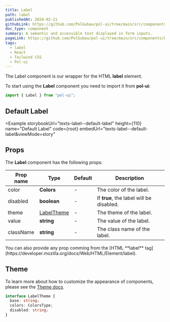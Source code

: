 ```yaml
---
title: Label
path: label
publishedAt: 2024-02-21
githubLink: https://github.com/PolGubau/pol-ui/tree/main/src/components/Label
doc_type: component
summary: A semantic and accessible text displayed in form inputs.
pageLink: https://github.com/PolGubau/pol-ui/tree/main/src/components/Label
tags:
  - label
  - React
  - Tailwind CSS
  - Pol-ui
---
```



The Label component is our wrapper for the HTML **label** element.

To start using the **Label** component you need to import it from **pol-ui**:

```jsx
import { Label } from "pol-ui";
```

## Default Label

<Example
  storybookUrl="texts-label--default-label"
  height={110}
  name="Default Label"
  code={root}
  embedUrl="texts-label--default-label&viewMode=story"
>
  <RootCode />
</Example>

## Props

The **Label** component has the following props:

| Prop name | Type                 | Default | Description                              |
| --------- | -------------------- | ------- | ---------------------------------------- |
| color     | **Colors**           | -       | The color of the label.                  |
| disabled  | **boolean**          | -       | If **true**, the label will be disabled. |
| theme     | [LabelTheme](#theme) | -       | The theme of the label.                  |
| value     | **string**           | -       | The value of the label.                  |
| className | **string**           | -       | The class name of the label.             |

<Callout emoji="💡">
  You can also provide any prop comming from the [HTML **label**
  tag](https://developer.mozilla.org/docs/Web/HTML/Element/label).
</Callout>

## Theme

To learn more about how to customize the appearance of components, please see the [Theme docs](/docs/theming).

```ts
interface LabelTheme {
  base: string;
  colors: ColorsType;
  disabled: string;
}
```
